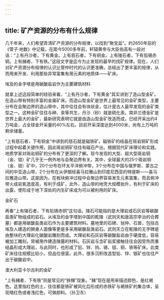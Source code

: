 ```yaml
---
---
---
```

title: 矿产资源的分布有什么规律
---




几千年来，人们希望弄清矿产资源的分布规律，以找到“聚宝盆”。约2650年前的《管子·地数》中记载，在距今5000多年前，轩辕黄帝与大臣伯高有一段对话：“上有丹沙者，下有黄金。上有慈石者，下有铜金。上有陵石者，下有铅锡赤铜。上有赭者，下有铁。”这段文字是迄今为止发现的最早的找矿规律。现在，人们对矿产资源分布规律的认识比管仲时代的认识更准确，总结出了更丰富的规律，从而用来开发、利用那些异常富集有用元素的地质体——矿床。

埃及的金字塔是用碳酸盐岩作为主要建筑材料



就拿上述这段简单的经验来看，“上有丹沙者，下有黄金”其实讲到了造山型金矿。在造山带有特别丰富的金属矿床。而造山型金矿是世界上最常见的金矿类型，主要分布在会聚边界的造山带中，其中往往会有块状金，估计是古人最早发现的金矿类型之一。这种金矿往往与砷、汞等共生，丹沙（砂）就是硫化汞。南非兰德金矿是世界上最大的金矿，最新研究表明它就是由造山型金矿改造而成，已经开采出约4万吨金，占全球金开采量的40%左右。目前开采深度达到4000米，尚有上万吨的剩余储量。

“上有慈石者，下有铜金”中讲到的慈石就是磁铁矿。磁铁矿的结晶在斑岩铜矿形成过程中起着关键作用，因此斑岩铜矿往往有磁石产出。根据现代矿床理论和实践，地质学家对斑岩铜矿的分布有了更深的了解。现今发现的大型、超大型斑岩铜（金、钼）矿几乎无一例外地与会聚边界有关。其中，全球最大的25个斑岩铜（金、钼）矿中，20个分布在环太平洋俯冲带，3个分布在中国与俄罗斯、蒙古之间的中亚造山带，2个分布在从伊朗经喜马拉雅山到印度尼西亚的特提斯——喜马拉雅造山带。这是因为，在板块俯冲过程中会聚边界容易发生元素富集，而且俯冲带火成岩氧逸度高，有利于成矿。此外，造山带的地壳大规模抬升，有利于矿床的出露，使形成于地下深处的内生矿床成为可以被利用的矿床。

金矿石



再看“上有陵石者，下有铅锡赤铜”这句话。陵石可能指的是大理岩或石灰岩等碳酸盐类矿物组成的岩石。从埃及的金字塔到中国的乾陵（武则天和唐高宗李治的合葬墓）都是用碳酸盐类岩石作为主要建筑材料。墓地里的石碑、翁仲、石兽，包括古埃及人建造的狮身人面像等更是多采用碳酸盐类岩石。武则天立在乾陵的无字碑是由整块的大理岩化碳酸岩雕刻而成。大理岩和石灰岩等碳酸盐岩由于硬度低，容易被加工雕刻，常被用作建造陵墓的材料。石灰岩与含矿岩浆接触往往会因受热而重结晶形成大理岩，与此同时，也形成了铅、锌、钨、锡、钼、铜、铁等矿床。此类矿床往往规模比较小，但品位很富。此外，很多沉积改造型铅、锌、银矿也往往产出于碳酸岩中。

澳大利亚卡尔古利的金矿



“上有赭者，下有铁”则是常见的“铁帽”现象。“赭”现在是用来描述颜色，是红褐色。这里指红色的土，往往都是铁矿被风化后形成的赤铁矿与褐铁矿的集合体，呈现暗红色或者浅红色，可做颜料。（孙卫东）